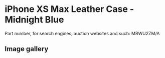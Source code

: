 
# iPhone XS Max Leather Case - Midnight Blue

Part number, for search engines, auction websites and such: MRWU2ZM/A

## Image gallery

<div style={{ width: "768px" }}>
  <GalleryComponent
    images={[
      {
        original: "/everysource/MRWU2.webp",
        thumbnail: "/everypreview/MRWU2.webp",
      },
      {
        original: "/everysource/MRWU2_AV1_GOLD.webp",
        thumbnail: "/everypreview/MRWU2_AV1_GOLD.webp",
      },
      {
        original: "/everysource/MRWU2_AV1_SILVER.webp",
        thumbnail: "/everypreview/MRWU2_AV1_SILVER.webp",
      },
      {
        original: "/everysource/MRWU2_AV1_SPACE_GRAY.webp",
        thumbnail: "/everypreview/MRWU2_AV1_SPACE_GRAY.webp",
      },
      {
        original: "/everysource/MRWU2_AV2.webp",
        thumbnail: "/everypreview/MRWU2_AV2.webp",
      }
    ]}
  />
</div>
